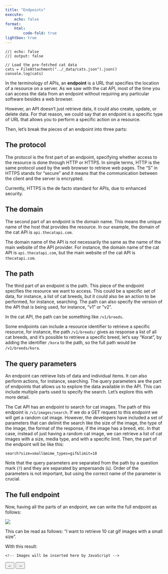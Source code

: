 ```yaml
---
title: "Endpoints"
execute:
    echo: false
format:
    html:
        code-fold: true
lightbox: true
---
```


```ojs
//| echo: false
//| output: false

// Load the pre-fetched cat data
cats = FileAttachment("../_data/cats.json").json()
console.log(cats)
```

In the terminology of APIs, an **endpoint** is a URL that specifies the location of a resource on a server. As we saw with the cat API, most of the time you can access the data from an endpoint without requiring any particular software besides a web browser.

However, an API doesn't just retrieve data, it could also create, update, or delete data. For that reason, we could say that an endpoint is a specific type of URL that allows you to perform a specific action on a resource.

Then, let's break the pieces of an endpoint into three parts:

## The protocol

The protocol is the first part of an endpoint, specifying whether access to the resource is done through HTTP or HTTPS. In simple terms, HTTP is the same protocol used by the web browser to retrieve web pages. The "S" in HTTPS stands for "secure" and it means that the communication between the client and the server is encrypted. 

::: {.callout-note}
Currently, HTTPS is the de facto standard for APIs, due to enhanced security.
:::

## The domain

The second part of an endpoint is the domain name. This means the unique name of the host that provides the resource. In our example, the domain of the cat API is `api.thecatapi.com`. 

::: {.callout-note}
The domain name of the API is not necessarily the same as the name of the main website of the API provider. For instance, the domain name of the cat API is `api.thecatapi.com`, but the main website of the cat API is `thecatapi.com`.
:::

## The path

The third part of an endpoint is the path. This piece of the endpoint specifies the resource we want to access. This could be a specific set of data, for instance, a list of cat breeds, but it could also be an action to be performed, for instance, searching. The path can also specify the version of the API that is being used, for instance, "v1" or "v2".

In the cat API, the path can be something like `/v1/breeds`.

Some endpoints can include a resource identifier to retrieve a specific resource, for instance, the path `/v1/breeds/` gives as response a list of all cat breeds, and it's possible to retrieve a specific breed, let's say "Korat", by adding the identifier `/kora` to the path, so the full path would be `/v1/breeds/kora`.

## The query parameters

An endpoint can retrieve lists of data and individual items. It can also perform actions, for instance, searching. The query parameters are the part of endpoints that allows us to explore the data available in the API. This can include multiple parts used to specify the search. Let's explore this with more detail.

The Cat API has an endpoint to search for cat images. The path of this endpoint is `/v1/images/search`. If we do a GET request to this endpoint we will get a random cat image. However, the developers have included a set of parameters that can delimit the search like the size of the image, the type of the image, the format of the response, if the image has a breed, etc. In that case, instead of just having a random cat image, we can retrieve a list of cat images with a size, media type, and with a specific limit. Then, the part of the endpoint will be like this:

`search?size=small&mime_types=gif&limit=10`

Note that the query parameters are separated from the path by a question mark (`?`) and they are separated by ampersands (`&`). Order of the parameters is not important, but using the correct name of the parameter is crucial.

## The full endpoint

Now, having all the parts of an endpoint, we can write the full endpoint as follows:

![](/static/imgs/endpoint_diagram.png)

This can be read as follows: "I want to retrieve 10 cat gif images with a small size".

With this result:

::: {#cat-container .cell-html}
<!-- carousel with 10 cat images -->
<div class="carousel-container">
  <div class="carousel-wrapper">
    <!-- Images will be inserted here by JavaScript -->
  </div>
  <button class="carousel-button prev">←</button>
  <button class="carousel-button next">→</button>
</div>

<script>
document.addEventListener('DOMContentLoaded', async () => {
  try {
    // Wait for Observable runtime to be ready
    await document.querySelector('ojs-provider').whenDefined();
    const runtime = document.querySelector('ojs-provider').value;
    const cats = await runtime.value('cats');
    
    const wrapper = document.querySelector('.carousel-wrapper');
    cats.forEach(cat => {
      const img = document.createElement('img');
      img.src = cat.url;
      img.alt = 'Cat image';
      wrapper.appendChild(img);
    });

    let currentIndex = 0;
    const totalImages = cats.length;
    
    function updateCarousel() {
      wrapper.style.transform = `translateX(-${currentIndex * 100}%)`;
    }

    document.querySelector('.next').addEventListener('click', () => {
      currentIndex = (currentIndex + 1) % totalImages;
      updateCarousel();
    });

    document.querySelector('.prev').addEventListener('click', () => {
      currentIndex = (currentIndex - 1 + totalImages) % totalImages;
      updateCarousel();
    });
  } catch (error) {
    console.error('Error loading cat data:', error);
  }
});
</script>

:::

